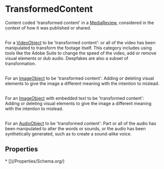   
# TransformedContent

Content coded 'transformed content' in a <a class="localLink" href="/MediaReview">MediaReview</a>, considered in the context of how it was published or shared.<br/><br/>

For a <a class="localLink" href="/VideoObject">VideoObject</a> to be 'transformed content':  or all of the video has been manipulated to transform the footage itself. This category includes using tools like the Adobe Suite to change the speed of the video, add or remove visual elements or dub audio. Deepfakes are also a subset of transformation.<br/><br/>

For an <a class="localLink" href="/ImageObject">ImageObject</a> to be 'transformed content': Adding or deleting visual elements to give the image a different meaning with the intention to mislead.<br/><br/>

For an <a class="localLink" href="/ImageObject">ImageObject</a> with embedded text to be 'transformed content': Adding or deleting visual elements to give the image a different meaning with the intention to mislead.<br/><br/>

For an <a class="localLink" href="/AudioObject">AudioObject</a> to be 'transformed content': Part or all of the audio has been manipulated to alter the words or sounds, or the audio has been synthetically generated, such as to create a sound-alike voice.

## Properties

<Grid>
* [](/Properties/Schema.org/)
</Grid>

